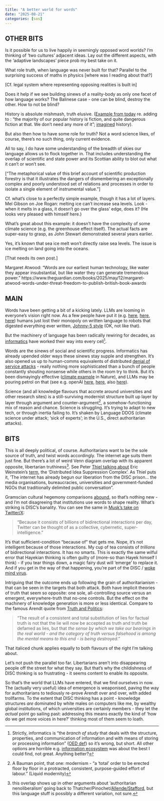 ```yaml
---
title: "A better world for words"
date: "2025-08-21"
categories: [sos]
---
```


## OTHER BITS

Is it possible for us to live happily in seemingly opposed word worlds? I'm thinking of 'two cultures' adjacent ideas. Lay out the different aspects, with the 'adaptive landscapes' piece prob my best take on it.

What role truth, when language was never built for that? Parallel to the surprising success of maths in physics [where was I reading about that?]

[Cf. legal system where representing opposing realities is built in]

Does it help if we see building sinews of a reality-body as only one facet of how language works? The Balinese case - one can be blind, destroy the other. How to not be blind?

History is absolute mishmash, truth elusive. ([Example from today](https://www.theguardian.com/world/2025/oct/01/irish-critics-netflix-series-house-of-guinness-ireland) re. adding to : "the majority of our popular history is fiction, and quite dangerous fiction at that. We don’t need any more of it"; [imagined](https://en.wikipedia.org/wiki/Imagined_Communities) history).

But also then how to have some role for truth? Not a word science likes, of course, there's no such thing, only current evidence.

All to say, I do have some understanding of the breadth of skies our language allows us to flock together in. That includes understanding the overlap of scientific and state power and its Scottian ability to blot out what it can't or won't see.

["The metaphorical value of this brief account of scientific production forestry is that it illustrates the dangers of dismembering an exceptionally complex and poorly understood set of relations and processes in order to isolate a single element of instrumental value."]

Cf. what's close to a perfectly simple example, though it has a lot of layers. Mel Gibson on Joe Rogan: melting ice can't increase sea levels. Look - when it melts in a glass, it doesn't go over the glass' edge, does it? (He looks very pleased with himself here.)

What's great about this example: it doesn't have the complexity of some climate science (e.g. the greenhouse effect itself). The actual facts are super-easy to grasp, as John Stewart demonstrated several years earlier. 

Yes, it's known that sea ice melt won't directly raise sea levels. The issue is ice melting on land going into the oceans.

[That needs its own post.]

Margaret Atwood: “Words are our earliest human technology, like water they appear insubstantial, but like water they can generate tremendous power.” https://www.theguardian.com/books/2025/may/12/margaret-atwood-words-under-threat-freedom-to-publish-british-book-awards  	



## MAIN

Words have been getting a bit of a kicking lately. LLMs are looming in everyone's vision right now. As a few people have put it (e.g. [here](https://www.spglobal.com/en/research-insights/special-reports/language-modeling-the-fundamentals), [here](https://pmc.ncbi.nlm.nih.gov/articles/PMC11137430/), [here](https://bigwildmindmachine.substack.com/p/the-ny-times-vs-openai)) humans just lost their monopoly on written language to robots that digested everything ever written, [Johnny-5 style](https://youtu.be/WnTKllDbu5o?t=42) (OK, not like that).

But the machinery of language has been radically rewiring for decades, as [informatics](https://en.wikipedia.org/wiki/Informatics_(disambiguation)) have worked their way into every cell[^informatics].

Words are the sinews of social and scientific progress. Informatics has already upended older ways these sinews stay supple and strengthen. It's also opened us up to human-comms equivalents of distributed [denial of service attacks](https://en.wikipedia.org/wiki/Denial-of-service_attack) - really nothing more sophisticated than a bunch of people constantly shouting nonsense while others in the room try to think. But it's been dismayingly effective ([climate example](https://www.nature.com/articles/s41598-024-74032-0) in Nature), and LLMs may be pouring petrol on that (see e.g. openAI [here](https://openai.com/index/disrupting-a-covert-iranian-influence-operation/), [here](https://cdn.openai.com/threat-intelligence-reports/influence-and-cyber-operations-an-update_October-2024.pdf), also [here](https://www.wired.com/story/pro-russia-disinformation-campaign-free-ai-tools/)). 

Science (and all knowledge flavours that accrete around universities and other research sites) is a still-surviving modernist structure built up layer by layer through argument and counter-argument[^1], a somehow-functioning mix of reason and chance. Science is struggling. It's trying to adapt to new tech, or through inertia failing to. It's shaken by Language DDOS (climate science under attack; 'sick of experts'; in the U.S., direct authoritarian attacks).


## BITS

This is all deeply political, of course. Authoritarians want to be the sole source of truth, and twist words accordingly. The internet age suits them just fine. But there's a lot of weird Venn diagram overlap with its apparent opposite, libertarian truthiness[^libauth]. See Peter [Thiel talking about](https://archive.ph/PvS6B#selection-1971.190-1971.446) Eric Weinstein's [term](https://theportal.wiki/wiki/The_Distributed_Idea_Suppression_Complex_(The_DISC)), the 'Distributed Idea Suppression Complex'. As Thiel puts it, 'The internet has already begun our liberation from the DISC prison... the media organisations, bureaucracies, universities and government-funded NGOs that traditionally delimited public conversation".

Gramscian cultural hegemony comparisons [abound](https://www.reddit.com/r/ThePortal/comments/laigmm/bourdieu_and_the_disc_erics_neologisms/), so that's nothing new - and I'm not disagreeing that institutions use words to shape reality. What's striking is DISC's banality. You can see the same in [Musk's take on Twitter/X](https://www.businessinsider.com/elon-musk-twitter-fail-collective-superintelligence-2022-11):

> "Because it consists of billions of bidirectional interactions per day, Twitter can be thought of as a collective, cybernetic, super-intelligence."

It's that sufficient-condition "because of" that gets me. Nope, it's not intelligent because of those interactions. My cup of tea consists of *trillions* of bidirectional interactions. It has no smarts. This is exactly the same wilful error that Hayekian thinking is often guilty of (more-so than Hayek himself I think) - if you tear things down, a magic fairy dust will 'emerge' to replace it. And if you get in the way of that happening, you're part of the DISC / [woke mind virus](https://x.com/search?f=top&q=woke%20mind%20virus%20(from%3Aelonmusk)&src=typed_query).

Intriguing that the outcome ends up following the grain of authoritarianism - that can be seen in the targets that both attack. Both have implicit theories of truth that seem so opposite: one sole, all-controlling source versus an emergent, everywhere-truth that no-one controls. But the effect on the machinery of knowledge generation is more or less identical. Compare to the famous Arendt quote from [Truth and Politics](https://idanlandau.com/wp-content/uploads/2014/12/arendt-truth-and-politics.pdf):  

> "The result of a consistent and total substitution of lies for factual truth is not that the lie will now be accepted as truth and truth be defamed as lies, but that *the sense by which we take our bearings in the real world - and the category of truth versus falsehood is among the mental means to this end - is being destroyed*."

That italiced chunk applies equally to both flavours of the right I'm talking about.

Let's not push the parallel too far. Libertarians aren't into disappearing people off the street for what they say. But that's why the childishness of DISC thinking is so frustrating - it seems content to enable its opposite.

So that's the world that LLMs have entered, that we find ourselves in now. The (actually very useful) idea of emergence is weaponised, paving the way for authoritarians to tediously re-prove Arendt over and over, with added trollfarms. To the extent that DISC thinking has a point - knowledge structures *are* dominated by white males on computers like me, by wealthy global institutions, of which universities are certainly members - they let the *actual* point go sailing past: addressing this means exactly the kind of 'how do we get more voices in here?' thinking most of them seem to loath.



 

[^informatics]: Strictly, informatics is "the *branch of study* that deals with the structure, properties, and communication of information and with means of storing or processing information" ([OED def](oed_informatics.png))    so it's wrong, but short. All other options are horrible e.g. [information ecosystem](https://mitpress.mit.edu/9780262640428/information-ecologies/) was about the best I could find, not great. Anything better?
[^1]: A Bauman point, that one: modernism - "a ‘total’ order to be erected floor by floor in a protracted, consistent, purpose-guided effort of labour.” (Liquid modernity) 
[^libauth]: this overlap shows up in other arguments about 'authoritarian nenoliberalism' going back to Thatcher/Pinochet/[Allende/Stafford](https://coveredinbees.org.archived.website/node/165.html), but this language stuff is possibly a different variation, not sure.






